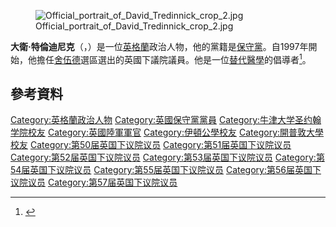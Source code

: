 {{noteTA
|1=zh-cn:戴维·特雷丁尼克;zh-hant:大衛·特倫迪尼克;
|2=zh-cn:特雷丁尼克;zh-hant:特倫迪尼克;
|3=zh-cn:戴维;zh-hant:大衛;
}}
[[File:Official_portrait_of_David_Tredinnick_crop_2.jpg|thumb]]

'''大衛·特倫迪尼克'''（{{lang-en|David Tredinnick}}，{{bd|1950年|1月19日}}）是一位[[英格蘭|英格蘭]]政治人物，他的黨籍是[[保守黨_(英國)|保守黨]]。自1997年開始，他擔任[[博斯沃思_(英國國會選區)|舍伍德]]選區選出的英國下議院議員。他是一位[[替代醫學|替代醫學]]的倡導者<ref name="Bosw">{{cite web|url=http://www.davidtredinnickmp.com/|title=Tredinnick's Web site: About David|accessdate=24 July 2013|archive-url=https://web.archive.org/web/20130601170303/http://davidtredinnickmp.com/|archive-date=2013-06-01|dead-url=yes}}</ref>。
==參考資料==
{{Reflist}}

{{DEFAULTSORT: Tredinnick, David}}
[[Category:英格蘭政治人物|Category:英格蘭政治人物]]
[[Category:英國保守黨黨員|Category:英國保守黨黨員]]
[[Category:牛津大学圣约翰学院校友|Category:牛津大学圣约翰学院校友]]
[[Category:英國陸軍軍官|Category:英國陸軍軍官]]
[[Category:伊頓公學校友|Category:伊頓公學校友]]
[[Category:開普敦大學校友|Category:開普敦大學校友]]
[[Category:第50届英国下议院议员|Category:第50届英国下议院议员]]
[[Category:第51届英国下议院议员|Category:第51届英国下议院议员]]
[[Category:第52届英国下议院议员|Category:第52届英国下议院议员]]
[[Category:第53届英国下议院议员|Category:第53届英国下议院议员]]
[[Category:第54届英国下议院议员|Category:第54届英国下议院议员]]
[[Category:第55届英国下议院议员|Category:第55届英国下议院议员]]
[[Category:第56届英国下议院议员|Category:第56届英国下议院议员]]
[[Category:第57届英国下议院议员|Category:第57届英国下议院议员]]
